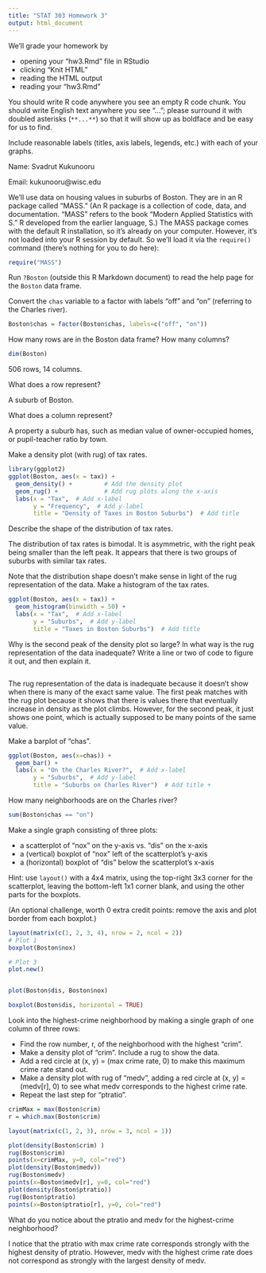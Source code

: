 ```yaml
---
title: "STAT 303 Homework 3"
output: html_document
---
```


We'll grade your homework by

* opening your "hw3.Rmd" file in RStudio
* clicking "Knit HTML"
* reading the HTML output
* reading your "hw3.Rmd"

You should write R code anywhere you see an empty R code chunk. You
should write English text anywhere you see "..."; please surround it
with doubled asterisks (`**...**`) so that it will show up as boldface
and be easy for us to find.

Include reasonable labels (titles, axis labels, legends, etc.) with
each of your graphs.

Name: Svadrut Kukunooru 

Email: kukunooru@wisc.edu

We'll use data on housing values in suburbs of Boston. They are in an
R package called "MASS." (An R package is a collection of code,
data, and documentation. "MASS" refers to the book "Modern Applied
Statistics with S." R developed from the earlier language, S.) The
MASS package comes with the default R installation, so it's already on
your computer.  However, it's not loaded into your R session by
default. So we'll load it via the `require()` command (there's nothing
for you to do here):

```r
require("MASS")
```

Run `?Boston` (outside this R Markdown document) to read the help page for the `Boston` data frame.

Convert the `chas` variable to a factor with labels "off" and "on" (referring to the Charles river).

```r
Boston$chas = factor(Boston$chas, labels=c("off", "on"))
```

How many rows are in the Boston data frame? How many columns?

```r
dim(Boston)
```
506 rows, 14 columns.

What does a row represent?

A suburb of Boston.

What does a column represent?

A property a suburb has, such as median value of owner-occupied homes, or pupil-teacher ratio by town. 

Make a density plot (with rug) of tax rates.

```r
library(ggplot2)
ggplot(Boston, aes(x = tax)) +
  geom_density() +         # Add the density plot
  geom_rug() +             # Add rug plots along the x-axis
  labs(x = "Tax",  # Add x-label
       y = "Frequency",  # Add y-label
       title = "Density of Taxes in Boston Suburbs")  # Add title

```

Describe the shape of the distribution of tax rates.

The distribution of tax rates is bimodal. It is asymmetric, with the right peak being smaller than the left peak. It appears that there is two groups of suburbs with similar tax rates. 

Note that the distribution shape doesn't make sense in light of the rug representation of the data. Make a histogram of the tax rates.

```r
ggplot(Boston, aes(x = tax)) +
  geom_histogram(binwidth = 50) +
  labs(x = "Tax",  # Add x-label
       y = "Suburbs",  # Add y-label
       title = "Taxes in Boston Suburbs")  # Add title
```

Why is the second peak of the density plot so large? In what way is the rug representation of the data inadequate? Write a line or two of code to figure it out, and then explain it.

```r
```

The rug representation of the data is inadequate because it doesn't show when there is many of the exact same value. The first peak matches with the rug plot because it shows that there is values there that eventually increase in density as the plot climbs. However, for the second peak, it just shows one point, which is actually supposed to be many points of the same value.  

Make a barplot of "chas".

```r
ggplot(Boston, aes(x=chas)) +
  geom_bar() + 
  labs(x = "On the Charles River?",  # Add x-label
       y = "Suburbs",  # Add y-label
       title = "Suburbs on Charles River")  # Add title + 

```

How many neighborhoods are on the Charles river?

```r
sum(Boston$chas == "on")
```

Make a single graph consisting of three plots: 

* a scatterplot of "nox" on the y-axis vs. "dis" on the x-axis 
* a (vertical) boxplot of "nox" left of the scatterplot's y-axis
* a (horizontal) boxplot of "dis" below the scatterplot's x-axis

Hint: use `layout()` with a 4x4 matrix, using the top-right 3x3 corner
for the scatterplot, leaving the bottom-left 1x1 corner blank, and
using the other parts for the boxplots.

(An optional challenge, worth 0 extra credit points: remove the axis
and plot border from each boxplot.)

```r
layout(matrix(c(1, 2, 3, 4), nrow = 2, ncol = 2))
# Plot 1
boxplot(Boston$nox)

# Plot 3
plot.new()


plot(Boston$dis, Boston$nox)

boxplot(Boston$dis, horizontal = TRUE)

```

Look into the highest-crime neighborhood by making a single graph of one column of three rows:

* Find the row number, r, of the neighborhood with the highest "crim".
* Make a density plot of "crim". Include a rug to show the data.
* Add a red circle at (x, y) = (max crime rate, 0) to make this maximum crime rate stand out.
* Make a density plot with rug of "medv", adding a red circle at (x, y) = (medv[r], 0) to see what medv corresponds to the highest crime rate.
* Repeat the last step for "ptratio".

```r
crimMax = max(Boston$crim)
r = which.max(Boston$crim)

layout(matrix(c(1, 2, 3), nrow = 3, ncol = 1))

plot(density(Boston$crim) )
rug(Boston$crim)
points(x=crimMax, y=0, col="red")
plot(density(Boston$medv))
rug(Boston$medv)
points(x=Boston$medv[r], y=0, col="red")
plot(density(Boston$ptratio))
rug(Boston$ptratio)
points(x=Boston$ptratio[r], y=0, col="red")

```

What do you notice about the ptratio and medv for the highest-crime neighborhood?

I notice that the ptratio with max crime rate corresponds strongly with the highest density of ptratio. However, medv with the highest crime rate does not correspond as strongly with the largest density of medv. 
